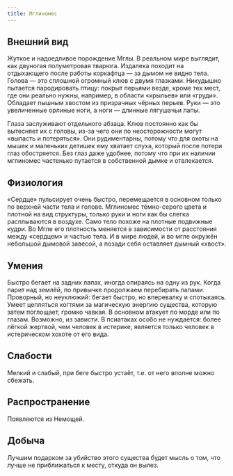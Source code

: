 ```yaml
---
title: Мглиномес
---
```



<ButtonCover src="/menu/guidebook/books/bestiary/moroks/mglin/pic.jpg" title="Мглиномес"/>

## Внешний вид
Жуткое и надоедливое порождение Мглы. В реальном мире выглядит, как двуногая полуметровая тварюга. Издалека походит на отдыхающего после работы коркафтца — за дымом не видно тела. Голова — это сплошной огромный клюв с двумя глазками. Никудышно пытается пародировать птицу: покрыт перьями везде, кроме тех мест, где они реально нужны, например, в области «крыльев» или «груди». Обладает пышным хвостом из призрачных чёрных перьев. Руки — это увеличенные орлиные ноги, а ноги — длинные лягушачьи лапы.

Глаза заслуживают отдельного абзаца. Клюв постоянно как бы вытесняет их с головы, из-за чего они по неосторожности могут «выпасть и потеряться». Они рудиментарны, потому что для охоты на мышек и маленьких детишек ему хватает слуха, который после потери глаз обостряется. Без глаз даже удобнее, потому что при их наличии мглиномес частенько путается в собственной дымке и отвлекается.

## Физиология
«Сердце» пульсирует очень быстро, перемещается в основном только по верхней части тела и голове. Мглиномес тёмно-серого цвета и плотной на вид структуры, только руки и ноги как бы слегка расплываются в воздухе. Само тело похоже на плотные подвижные кудри. Во Мгле его плотность меняется в зависимости от расстояния между «сердцем» и частью тела. И в мире людей, и во мгле окружён небольшой дымовой завесой, а позади себя оставляет дымный «хвост».

## Умения
Быстро бегает на задних лапах, иногда опираясь на одну из рук. Когда парит над землёй, по привычке продолжаем перебирать лапами. Проворный, но неуклюжий: бегает быстро, но вперевалку и спотыкаясь.
Умеет цепляться когтями за магическую энергию существа, которую затем поглощает, громко чавкая.
В основном атакует по морде или по глазам. Возможно, из зависти.
В псиатаках особо не нуждается: более лёгкой жертвой, чем человек в истерике, является только человек в истерическом хохоте от его вида.

## Слабости
Мелкий и слабый, при беге быстро устаёт, т.е. от него вполне можно сбежать.

## Распространение
Появляются из Немощей.

## Добыча
Лучшим подарком за убийство этого существа будет мысль о том, что лучше не приближаться к месту, откуда он вылез.